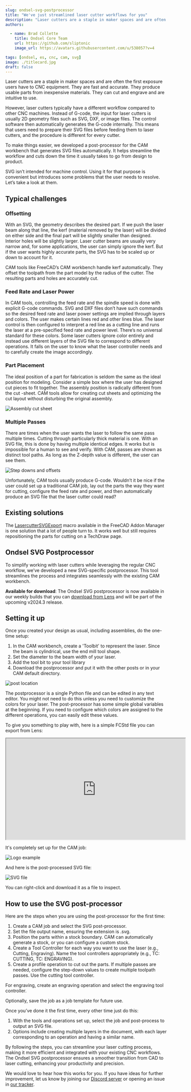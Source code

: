 ```yaml
---
slug: ondsel-svg-postprocessor
title: "We've just streamlined laser cutter workflows for you"
description: "Laser cutters are a staple in maker spaces and are often the first exposure users have to CNC equipment. We developed a postprocessor to create SVG files for laser cutters"
authors:

  - name: Brad Collette
    title: Ondsel Core Team
    url: https://github.com/sliptonic
    image_url: https://avatars.githubusercontent.com/u/538057?v=4

tags: [ondsel, es, cnc, cam, svg]
image: ./titlecard.jpg
draft: false
---
```


Laser cutters are a staple in maker spaces and are often the first exposure users have to CNC equipment. They are fast and accurate. They produce usable parts from inexpensive materials. They can cut and engrave and are intuitive to use. 

However, laser cutters typically have a different workflow compared to other CNC machines. Instead of G-code, the input for laser cutters is usually 2D geometry files such as SVG, DXF, or image files. The control software then automatically generates the G-code internally. This means that users need to prepare their SVG files before feeding them to laser cutters, and the procedure is different for every cutter.

To make things easier, we developed a post-processor for the CAM workbench that generates SVG files automatically. It helps streamline the workflow and cuts down the time it usually takes to go from design to product.

<!-- truncate -->

SVG isn’t intended for machine control. Using it for that purpose is convenient but introduces some problems that the user needs to resolve. Let’s take a look at them.

## Typical challenges

### Offsetting

With an SVG, the geometry describes the desired part. If we push the laser beam along that line, the kerf (material removed by the laser) will be divided on either side and the final part will be slightly smaller than designed. Interior holes will be slightly larger. Laser cutter beams are usually very narrow and, for some applications, the user can simply ignore the kerf. But if the user wants highly accurate parts, the SVG has to be scaled up or down to account for it.

CAM tools like FreeCAD’s CAM workbench handle kerf automatically. They offset the toolpath from the part model by the radius of the cutter. The resulting parts and holes are accurately cut. 

### Feed Rate and Laser Power

In CAM tools, controlling the feed rate and the spindle speed is done with explicit G-code commands. SVG and DXF files don’t have such commands so the desired feed rate and laser power settings are implied through layers and colors. The user makes certain lines red and other lines blue. The laser control is then configured to interpret a red line as a cutting line and runs the laser at a pre-specified feed rate and power level. There’s no universal standard for these colors. Some laser cutters ignore color entirely and instead use different layers of the SVG file to correspond to different operations. It falls on the user to know what the laser controller needs and to carefully create the image accordingly.

### Part Placement

The ideal position of a part for fabrication is seldom the same as the ideal position for modeling. Consider a simple box where the user has designed cut pieces to fit together. The assembly position is radically different from the cut -sheet. CAM tools allow for creating cut sheets and optimizing the cut layout without disturbing the original assembly.

![Assembly cut sheet](assembly-cut-sheet.webp)

### Multiple Passes

There are times when the user wants the laser to follow the same pass multiple times. Cutting through particularly thick material is one. With an SVG file, this is done by having multiple identical edges. It works but is impossible for a human to see and verify. With CAM, passes are shown as distinct tool paths. As long as the Z-depth value is different, the user can see them.

![Step downs and offsets](stepdowns-and-offsets.webp)

Unfortunately, CAM tools usually produce G-code. Wouldn’t it be nice if the user could set up a traditional CAM job, lay out the parts the way they want for cutting, configure the feed rate and power, and then automatically produce an SVG file that the laser cutter could read?

## Existing solutions

The [LasercutterSVGExport](https://github.com/FreeCAD/FreeCAD-macros/blob/master/TechDraw/LasercutterSVGExport.FCMacro) macro available in the FreeCAD Addon Manager is one solution that a lot of people turn to. It works well but still requires repositioning the parts for cutting on a TechDraw page.

## Ondsel SVG Postprocessor

To simplify working with laser cutters while leveraging the regular CNC workflow, we’ve developed a new SVG-specific postprocessor. This tool streamlines the process and integrates seamlessly with the existing CAM workbench.

**Available for download**: The Ondsel SVG postprocessor is now available in our weekly builds that you can [download from Lens](https://lens.ondsel.com/download-and-explore) and will be part of the upcoming v2024.3 release.

## Setting it up

Once you created your design as usual, including assemblies, do the one-time setup:

1. In the CAM workbench, create a 'Toolbit' to represent the laser. Since the beam is cylindrical, use the end mill tool shape.
2. Set the diameter to the beam width of your laser.
3. Add the tool bit to your tool library
4. Download the postprocessor and put it with the other posts or in your CAM default directory.

![post location](postlocation.webp)

The postprocessor is a single Python file and can be edited in any text editor. You might not need to do this unless you need to customize the colors for your laser. The post-processor has some simple global variables at the beginning. If you need to configure which colors are assigned to the different operations, you can easily edit these values.

To give you something to play with, here is a simple FCStd file you can export from Lens:

<iframe width="560" height="315" src="https://lens.ondsel.com/share/66f6c7b3b3ad9c1ce78e03b5" title="Ondsel"></iframe>

It's completely set up for the CAM job:

![Logo example](ondsel-logo-example.webp)

And here is the post-processed SVG file:

![SVG file](ondsel-logo-example.svg)

You can right-click and download it as a file to inspect.

## How to use the SVG post-processor

Here are the steps when you are using the post-processor for the first time:

1. Create a CAM job and select the SVG post-processor.
2. Set the file output name, ensuring the extension is .svg.
3. Position the parts within a stock boundary. CAM can automatically generate a stock, or you can configure a custom stock.
4. Create a Tool Controller for each way you want to use the laser (e.g., Cutting, Engraving). Name the tool controllers appropriately (e.g., TC: CUTTING, TC: ENGRAVING).
5. Create a profile operation to cut out the parts. If multiple passes are needed, configure the step-down values to create multiple toolpath passes. Use the cutting tool controller.

For engraving, create an engraving operation and select the engraving tool controller.

Optionally, save the job as a job template for future use.

Once you’ve done it the first time, every other time just do this:

1. With the tools and operations set up, select the job and post-process to output an SVG file.
2. Options include creating multiple layers in the document, with each layer corresponding to an operation and having a similar name.

By following the steps, you can streamline your laser cutting process, making it more efficient and integrated with your existing CNC workflows. The Ondsel SVG postprocessor ensures a smoother transition from CAD to laser cutting, enhancing your productivity and precision.

We would love to hear how this works for you. If you have ideas for further improvement, let us know by joining our [Discord server](https://discord.gg/7jmzezyyfP) or opening an issue in [our tracker](https://github.com/Ondsel-Development/FreeCAD/issues).
